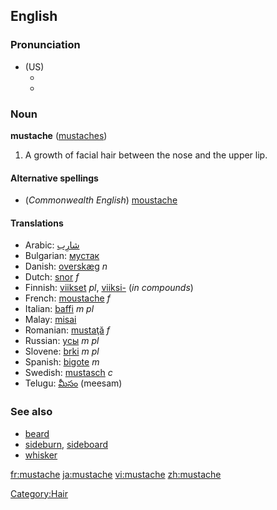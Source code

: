 ==English==

===Pronunciation===
*(US)
**{{IPA|/ˈmʌstæʃ/}}
**{{SAMPA|/"mVst{S/}}

===Noun===
'''mustache''' ([[mustaches]])

#A growth of facial hair between the nose and the upper lip.

====Alternative spellings====
*(''Commonwealth English'') [[moustache]]

====Translations====
*Arabic: [[شارب|شارِب]]
*Bulgarian: [[мустак]]
*Danish: [[overskæg]] ''n''
*Dutch: [[snor]] ''f''
*Finnish: [[viikset]] ''pl'', [[viikset|viiksi-]] (''in compounds'')
*French: [[moustache]] ''f''
*Italian: [[baffi]] ''m pl''
*Malay: [[misai]]
*Romanian: [[mustaţă]] ''f''
*Russian: [[усы]] ''m pl''
*Slovene: [[brki]] ''m pl''
*Spanish: [[bigote]] ''m''
*Swedish: [[mustasch]] ''c''
*Telugu: [[మీసం]] (meesam)

===See also===
*[[beard]]
*[[sideburn]], [[sideboard]]
*[[whisker]]

[[Category:Hair]]

[[fr:mustache]]
[[ja:mustache]]
[[vi:mustache]]
[[zh:mustache]]